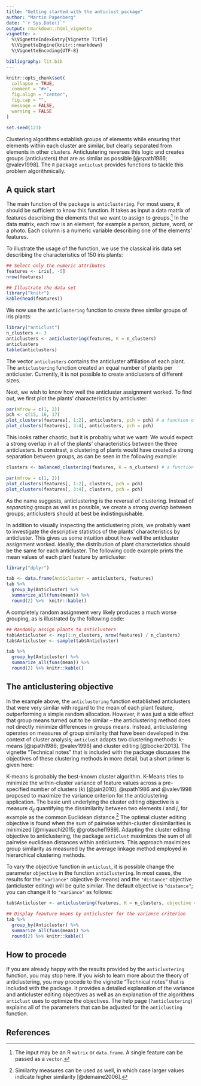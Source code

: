 ```yaml
---
title: "Getting started with the anticlust package"
author: "Martin Papenberg"
date: "`r Sys.Date()`"
output: rmarkdown::html_vignette
vignette: >
  %\VignetteIndexEntry{Vignette Title}
  %\VignetteEngine{knitr::rmarkdown}
  %\VignetteEncoding{UTF-8}

bibliography: lit.bib
---
```


```r
knitr::opts_chunk$set(
  collapse = TRUE,
  comment = "#>",
  fig.align = "center",
  fig.cap = "",
  message = FALSE,
  warning = FALSE
)

set.seed(123)
```

Clustering algorithms establish groups of elements while ensuring that
elements within each cluster are similar, but clearly separated from
elements in other clusters. Anticlustering reverses this logic and
creates groups (anticlusters) that are as similar as possible
[@spath1986; @valev1998]. The `R` package `anticlust` provides functions
to tackle this problem algorithmically.

## A quick start

The main function of the package is `anticlustering`. For most users, it
should be sufficient to know this function. It takes as input a data
matrix of features describing the elements that we want to assign to
groups.[^1] In the data matrix, each row is an element, for example a
person, picture, word, or a photo. Each column is a numeric variable
describing one of the elements' features.

To illustrate the usage of the function, we use the classical iris data
set describing the characteristics of 150 iris plants:

[^1]:  The input may be an R `matrix` or `data.frame`. A single
feature can be passed as a `vector`.

```r
## Select only the numeric attributes
features <- iris[, -5]
nrow(features)

## Illustrate the data set
library("knitr")
kable(head(features))
```

We now use the `anticlustering` function to create three similar
groups of iris plants:

```r
library("anticlust")
n_clusters <- 3
anticlusters <- anticlustering(features, K = n_clusters)
anticlusters
table(anticlusters)
```

The vector `anticlusters` contains the anticluster affiliation of each
plant. The `anticlustering` function created an equal number of plants
per anticluster. Currently, it is not possible to create anticlusters
of different sizes.

Next, we wish to know how well the anticluster assignment worked. To
find out, we first plot the plants' characteristics by anticluster:

```r
par(mfrow = c(1, 2))
pch <- c(15, 16, 17)
plot_clusters(features[, 1:2], anticlusters, pch = pch) # a function of the anticlust package
plot_clusters(features[, 3:4], anticlusters, pch = pch)
```

This looks rather chaotic, but it is probably what we want: We would
expect a strong overlap in all of the plants' characteristics between
the three anticlusters. In constrast, a clustering of plants would have
created a strong separation between groups, as can be seen in the
following example:

```r
clusters <- balanced_clustering(features, K = n_clusters) # a function of the anticlust package

par(mfrow = c(1, 2))
plot_clusters(features[, 1:2], clusters, pch = pch)
plot_clusters(features[, 3:4], clusters, pch = pch)
```

As the name suggests, anticlustering is the reversal of clustering.
Instead of *separating* groups as well as possible, we create a *strong
overlap* between groups; anticlusters should at best be
indistinguishable.

In addition to visually inspecting the anticlustering plots, we probably
want to investigate the descriptive statistics of the plants'
characteristics by anticluster. This gives us some intuition about how
well the anticluster assignment worked. Ideally, the distribution of
plant characteristics should be the same for each anticluster. The
following code example prints the mean values of each plant feature by
anticluster:

```r
library("dplyr")

tab <- data.frame(Anticluster = anticlusters, features)
tab %>%
  group_by(Anticluster) %>%
  summarize_all(funs(mean)) %>%
  round(2) %>%  knitr::kable()
```

A completely random assignment very likely produces a much worse
grouping, as is illustrated by the following code:

```r
## Randomly assign plants to anticlusters
tab$Anticluster <- rep(1:n_clusters, nrow(features) / n_clusters)
tab$Anticluster <- sample(tab$Anticluster)

tab %>%
  group_by(Anticluster) %>%
  summarize_all(funs(mean)) %>%
  round(2) %>% knitr::kable()
```

## The anticlustering objective

In the example above, the `anticlustering` function established
anticlusters that were very similar with regard to the mean of each
plant feature, outperforming a simple random allocation. However, it was
just a side effect that group means turned out to be similar -- the
anticlustering method does not directly minimize differences in groups
means. Instead, anticlustering operates on measures of group similarity
that have been developed in the context of cluster analysis; `anticlust`
adapts two clustering methods: k-means [@spath1986; @valev1998] and
cluster editing [@bocker2013]. The vignette "Technical notes" that is
included with the package discusses the objectives of these clustering
methods in more detail, but a short primer is given here:

K-means is probably the best-known cluster algorithm. K-Means tries to
minimize the within-cluster variance of feature values across a
pre-specified number of clusters (*k*) [@jain2010]. @spath1986 and
@valev1998 proposed to maximize the variance criterion for the
anticlustering application. The basic unit underlying the cluster
editing objective is a measure $d_{ij}$ quantifying the dissimilarity
between two elements $i$ and $j$, for example as the common Euclidean
distance.[^2] The optimal cluster editing objective is found when the
sum of pairwise within-cluster dissimilarities is minimized
[@miyauchi2015; @grotschel1989]. Adapting the cluster editing objective
to anticlustering, the package `anticlust` maximizes the sum of all
pairwise euclidean distances within anticlusters. This approach
maximizes group similarity as measured by the average linkage method
employed in hierarchical clustering methods.

[^2]: Similarity measures can be used as well, in which case larger
values indicate higher similarity [@demaine2006].

To vary the objective function in `anticlust`, it is possible change the
parameter `objective` in the function `anticlustering`. In most cases,
the results for the `"variance"` objective (k-means) and the
`"distance"` objective (anticluster editing) will be quite similar. The
default objective is `"distance"`; you can change it to `"variance"` as
follows:

```r
tab$Anticluster <- anticlustering(features, K = n_clusters, objective = "variance")

## Display feauture means by anticluster for the variance criterion
tab %>%
  group_by(Anticluster) %>%
  summarize_all(funs(mean)) %>%
  round(2) %>% knitr::kable()
```

## How to procede

If you are already happy with the results provided by the
`anticlustering` function, you may stop here. If you wish to learn more
about the theory of anticlustering, you may procede to the vignette
"Technical notes" that is included with the package. It provides a
detailed explanation of the variance and anticluster editing objectives 
as well as
an explanation of the algorithms `anticlust` uses to optimize the
objectives. The help page (`?anticlustering`) explains all of the
parameters that can be adjusted for the `anticlusting` function.

## References
